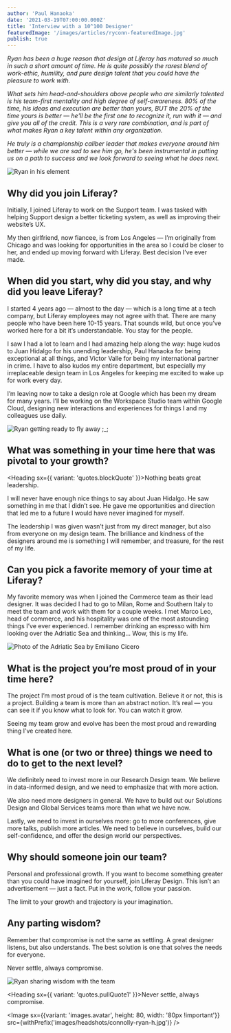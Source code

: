 ```yaml
---
author: 'Paul Hanaoka'
date: '2021-03-19T07:00:00.000Z'
title: 'Interview with a 10^100 Designer'
featuredImage: '/images/articles/ryconn-featuredImage.jpg'
publish: true
---
```



_Ryan has been a huge reason that design at Liferay has matured so much in such a short amount of time. He is quite possibly the rarest blend of work-ethic, humility, and pure design talent that you could have the pleasure to work with._

_What sets him head-and-shoulders above people who are similarly talented is his team-first mentality and high degree of self-awareness. 80% of the time, his ideas and execution are better than yours, BUT the 20% of the time yours is better — he'll be the first one to recognize it, run with it — and give you all of the credit. This is a very rare combination, and is part of what makes Ryan a key talent within any organization._

_He truly is a championship caliber leader that makes everyone around him better — while we are sad to see him go, he's been instrumental in putting us on a path to success and we look forward to seeing what he does next._

![Ryan in his element](/ryconn-1.jpg)

## Why did you join Liferay?

Initially, I joined Liferay to work on the Support team. I was tasked with helping Support design a better ticketing system, as well as improving their website’s UX.

My then girlfriend, now fiancee, is from Los Angeles — I’m originally from Chicago and was looking for opportunities in the area so I could be closer to her, and ended up moving forward with Liferay. Best decision I’ve ever made.

## When did you start, why did you stay, and why did you leave Liferay?

I started 4 years ago — almost to the day — which is a long time at a tech company, but Liferay employees may not agree with that. There are many people who have been here 10-15 years. That sounds wild, but once you’ve worked here for a bit it’s understandable. You stay for the people.

I saw I had a lot to learn and I had amazing help along the way: huge kudos to Juan Hidalgo for his unending leadership, Paul Hanaoka for being exceptional at all things, and Victor Valle for being my international partner in crime. I have to also kudos my entire department, but especially my irreplaceable design team in Los Angeles for keeping me excited to wake up for work every day.

I’m leaving now to take a design role at Google which has been my dream for many years. I’ll be working on the Workspace Studio team within Google Cloud, designing new interactions and experiences for things I and my colleagues use daily.

![Ryan getting ready to fly away ;_;](/ryan-flying.jpg)

## What was something in your time here that was pivotal to your growth?

<Heading sx={{ variant: 'quotes.blockQuote' }}>Nothing beats great leadership.</Heading>

I will never have enough nice things to say about Juan Hidalgo. He saw something in me that I didn’t see. He gave me opportunities and direction that led me to a future I would have never imagined for myself.

The leadership I was given wasn’t just from my direct manager, but also from everyone on my design team. The brilliance and kindness of the designers around me is something I will remember, and treasure, for the rest of my life.

## Can you pick a favorite memory of your time at Liferay?

My favorite memory was when I joined the Commerce team as their lead designer. It was decided I had to go to Milan, Rome and Southern Italy to meet the team and work with them for a couple weeks. I met Marco Leo, head of commerce, and his hospitality was one of the most astounding things I’ve ever experienced. I remember drinking an espresso with him looking over the Adriatic Sea and thinking… Wow, this is my life.

![Photo of the Adriatic Sea by Emiliano Cicero](/italy.jpg)

## What is the project you’re most proud of in your time here?

The project I’m most proud of is the team cultivation. Believe it or not, this is a project. Building a team is more than an abstract notion. It’s real — you can see it if you know what to look for. You can watch it grow.

Seeing my team grow and evolve has been the most proud and rewarding thing I’ve created here.

## What is one (or two or three) things we need to do to get to the next level?

We definitely need to invest more in our Research Design team. We believe in data-informed design, and we need to emphasize that with more action.

We also need more designers in general. We have to build out our Solutions Design and Global Services teams more than what we have now.

Lastly, we need to invest in ourselves more: go to more conferences, give more talks, publish more articles. We need to believe in ourselves, build our self-confidence, and offer the design world our perspectives.

## Why should someone join our team?

Personal and professional growth. If you want to become something greater than you could have imagined for yourself, join Liferay Design. This isn’t an advertisement — just a fact. Put in the work, follow your passion.

The limit to your growth and trajectory is your imagination.

## Any parting wisdom?

Remember that compromise is not the same as settling. A great designer listens, but also understands. The best solution is one that solves the needs for everyone.

Never settle, always compromise.

![Ryan sharing wisdom with the team](/ryan-thinking.jpg)


<Heading sx={{ variant: 'quotes.pullQuote1' }}>Never settle, always compromise.</Heading>

<Image sx={{variant: 'images.avatar', height: 80, width: '80px !important'}} src={withPrefix('images/headshots/connolly-ryan-h.jpg')} />
